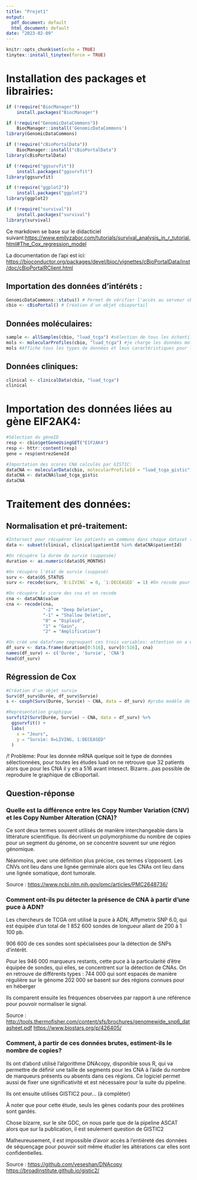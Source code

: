 ```yaml
---
title: "Projet1"
output:
  pdf_document: default
  html_document: default
date: "2023-02-09"
---
```


```r
knitr::opts_chunk$set(echo = TRUE)
tinytex::install_tinytex(force = TRUE)
```

# Installation des packages et librairies:

```r
if (!require("BiocManager"))
    install.packages("BiocManager")

if (!require("GenomicDataCommons"))
    BiocManager::install('GenomicDataCommons')
library(GenomicDataCommons)

if (!require("cBioPortalData"))
    BiocManager::install("cBioPortalData")
library(cBioPortalData)

if (!require("ggsurvfit"))
    install.packages("ggsurvfit")
library(ggsurvfit)

if (!require("ggplot2"))
    install.packages("ggplot2")
library(ggplot2)

if (!require("survival"))
    install.packages("survival")
library(survival)
```

Ce markdown se base sur le didacticiel suivant:<https://www.emilyzabor.com/tutorials/survival_analysis_in_r_tutorial.html#The_Cox_regression_model>

La documentation de l'api est ici: <https://bioconductor.org/packages/devel/bioc/vignettes/cBioPortalData/inst/doc/cBioPortalRClient.html>

## Importation des données d'intéréts :

```r
GenomicDataCommons::status() # Permet de vérifier l'accès au serveur cBioPortal
cbio <- cBioPortal() # Création d'un objet cbioportail
```

## Données moléculaires:

```r
sample <- allSamples(cbio, "luad_tcga") #sélection de tous les échantillons
mols <- molecularProfiles(cbio, "luad_tcga") #je charge les données moléculaires de l'étude tcga pour le luad cancer
mols #Affiche tous les types de données et leus caractéristiques pour l'étude sur luad
```

## Données cliniques:

```r
clinical <- clinicalData(cbio, "luad_tcga")
clinical
```

# Importation des données liées au gène EIF2AK4:

```r
#Sélection du gèneID
resp <- cbio$getGeneUsingGET("EIF2AK4")
resp <- httr::content(resp)
gene = resp$entrezGeneId

#Importation des scores CNA calculés par GISTIC:
dataCNA <- molecularData(cbio, molecularProfileId = "luad_tcga_gistic", entrezGeneIds = gene, sampleIds = sample$sampleId)
dataCNA <- dataCNA$luad_tcga_gistic
dataCNA
```

# Traitement des données:

## Normalisation et pré-traitement:

```r
#Intersect pour récupérer les patients en communs dans chaque dataset (car lar taille des échantillon diffèrent de quelques patients)
data <- subset(clinical, clinical$patientId %in% dataCNA$patientId)

#On récupère la durée de survie (supposée)
duration <- as.numeric(data$OS_MONTHS)

#On récupère l'état de survie (supposé)
surv <- data$OS_STATUS
surv <- recode(surv, `0:LIVING` = 0, `1:DECEASED` = 1) #On recode pour avoir données numériques

#On récupère le score des cna et on recode
cna <- dataCNA$value
cna <- recode(cna,
              "-2" = "Deep Deletion",
              "-1" = "Shallow Deletion",
              "0" = "Diploid",
              "1" = "Gain",
              "2" = "Amplification")

#On créé une dataframe regroupant ces trois variables: attention on a encore perdue quelques patients
df_surv <- data.frame(duration[0:516], surv[0:516], cna)
names(df_surv) <- c('Durée', 'Survie', 'CNA')
head(df_surv)
```

## Régression de Cox

```r
#Création d'un objet survie
Surv(df_surv$Durée, df_surv$Survie)
s <- coxph(Surv(Durée, Survie) ~ CNA, data = df_surv) #proba modèle de cox

#Représentation graphique
survfit2(Surv(Durée, Survie) ~ CNA, data = df_surv) %>% 
  ggsurvfit() +
  labs(
    x = "Jours",
    y = "Survie: 0=LIVING, 1:DECEASED"
  )
```

/! Problème: Pour les donnée mRNA quelque soit le type de données sélectionnées, pour toutes les études luad on ne retrouve que 32 patients alors que pour les CNA il y en a 516 avant intesect. Bizarre...pas possible de reproduire le graphique de cBioportail.

## Question-réponse

### Quelle est la différence entre les Copy Number Variation (CNV) et les Copy Number Alteration (CNA)?

Ce sont deux termes souvent utilisés de manière interchangeable dans la littérature scientifique. Ils décrivent un polymorphisme du nombre de copies pour un segment du génome, on se concentre souvent sur une région génomique.

Néanmoins, avec une définition plus précise, ces termes s'opposent. Les CNVs ont lieu dans une lignée germinale alors que les CNAs ont lieu dans une lignée somatique, dont tumorale.

Source : <https://www.ncbi.nlm.nih.gov/pmc/articles/PMC2648736/>

### Comment ont-ils pu détecter la présence de CNA à partir d'une puce à ADN?

Les chercheurs de TCGA ont utilisé la puce à ADN, Affymetrix SNP 6.0, qui est équipée d'un total de 1 852 600 sondes de longueur allant de 200 à 1 100 pb.

906 600 de ces sondes sont spécialisées pour la détection de SNPs d'intérêt.

Pour les 946 000 marqueurs restants, cette puce à la particularité d'être équipée de sondes, qui elles, se concentrent sur la détection de CNAs. On en retrouve de différents types : 744 000 qui sont espacés de manière régulière sur le génome 202 000 se basent sur des régions connues pour en héberger

Ils comparent ensuite les fréquences observées par rapport à une référence pour pouvoir normaliser le signal.

Source : <http://tools.thermofisher.com/content/sfs/brochures/genomewide_snp6_datasheet.pdf> <https://www.biostars.org/p/426405/>

### Comment, à partir de ces données brutes, estiment-ils le nombre de copies?

Ils ont d'abord utilisé l'algorithme DNAcopy, disponible sous R, qui va permettre de définir une taille de segments pour les CNA à l'aide du nombre de marqueurs présents ou absents dans ces régions. Ce logiciel permet aussi de fixer une significativité et est nécessaire pour la suite du pipeline.

Ils ont ensuite utilisés GISTIC2 pour... (à compléter)

À noter que pour cette étude, seuls les gènes codants pour des protéines sont gardés.

Chose bizarre, sur le site GDC, on nous parle que de la pipeline ASCAT alors que sur la publication, il est seulement question de GISTIC2

Malheureusement, il est impossible d'avoir accès à l'entièreté des données de séquençage pour pouvoir soit même étudier les altérations car elles sont confidentielles.

Source : <https://github.com/veseshan/DNAcopy> <https://broadinstitute.github.io/gistic2/>

